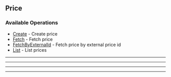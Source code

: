 
## Price

### Available Operations

* [Create](/resources/price/create) - Create price
* [Fetch](/resources/price/fetch) - Fetch price
* [FetchByExternalId](/resources/price/fetch_by_external_id) - Fetch price by external price id
* [List](/resources/price/list) - List prices

---
<Create />

---
<Fetch />

---
<FetchByExternalId />

---
<List />
